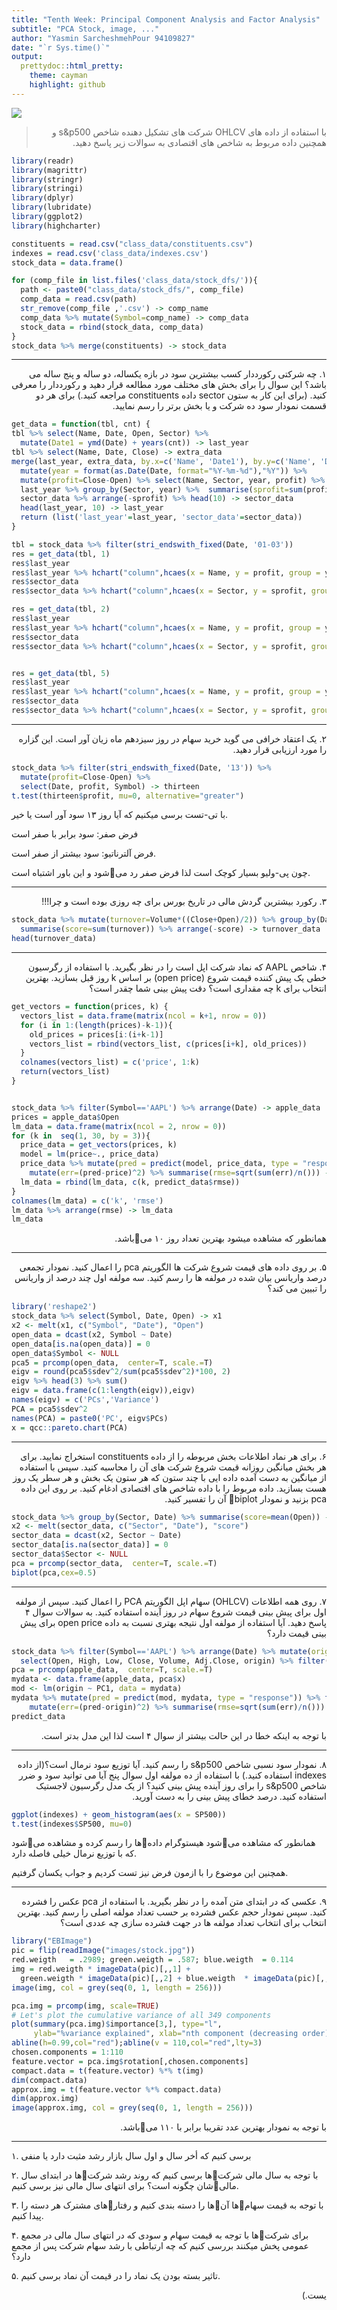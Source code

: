```yaml
---
title: "Tenth Week: Principal Component Analysis and Factor Analysis"
subtitle: "PCA Stock, image, ..."
author: "Yasmin SarcheshmehPour 94109827"
date: "`r Sys.time()`"
output:
  prettydoc::html_pretty:
    theme: cayman
    highlight: github
---
```


<div align="center">
<img  src="images/stock.jpg"  align = 'center'>
</div>

> <p dir="RTL"> 
با استفاده از داده های OHLCV شرکت های تشکیل دهنده شاخص s&p500 و همچنین داده مربوط به شاخص های اقتصادی به سوالات زیر پاسخ دهید.
</p>


```r
library(readr)
library(magrittr)
library(stringr)
library(stringi)
library(dplyr)
library(lubridate)
library(ggplot2)
library(highcharter)

constituents = read.csv("class_data/constituents.csv")
indexes = read.csv('class_data/indexes.csv')
stock_data = data.frame()

for (comp_file in list.files('class_data/stock_dfs/')){
  path <- paste0("class_data/stock_dfs/", comp_file)
  comp_data = read.csv(path)
  str_remove(comp_file ,'.csv') -> comp_name
  comp_data %>% mutate(Symbol=comp_name) -> comp_data
  stock_data = rbind(stock_data, comp_data)
}
stock_data %>% merge(constituents) -> stock_data
```

***

<p dir="RTL">
۱. چه شرکتی رکورددار کسب بیشترین سود در بازه یکساله، دو ساله و پنج ساله می باشد؟ این سوال را برای بخش های مختلف مورد مطالعه قرار دهید و رکورددار را معرفی کنید. (برای این کار به ستون sector داده constituents مراجعه کنید.) برای هر دو قسمت نمودار سود ده شرکت و یا بخش برتر را رسم نمایید.
</p>


```r


get_data = function(tbl, cnt) {
tbl %>% select(Name, Date, Open, Sector) %>% 
  mutate(Date1 = ymd(Date) + years(cnt)) -> last_year
tbl %>% select(Name, Date, Close) -> extra_data
merge(last_year, extra_data, by.x=c('Name', 'Date1'), by.y=c('Name', 'Date')) %>% 
  mutate(year = format(as.Date(Date, format="%Y-%m-%d"),"%Y")) %>% 
  mutate(profit=Close-Open) %>% select(Name, Sector, year, profit) %>% arrange(-profit)-> last_year
  last_year %>% group_by(Sector, year) %>%  summarise(sprofit=sum(profit)/n()) -> sector_data
  sector_data %>% arrange(-sprofit) %>% head(10) -> sector_data
  head(last_year, 10) -> last_year
  return (list('last_year'=last_year, 'sector_data'=sector_data))
}

tbl = stock_data %>% filter(stri_endswith_fixed(Date, '01-03'))
res = get_data(tbl, 1)
res$last_year
res$last_year %>% hchart("column",hcaes(x = Name, y = profit, group = year))
res$sector_data
res$sector_data %>% hchart("column",hcaes(x = Sector, y = sprofit, group = year))

res = get_data(tbl, 2)
res$last_year
res$last_year %>% hchart("column",hcaes(x = Name, y = profit, group = year))
res$sector_data
res$sector_data %>% hchart("column",hcaes(x = Sector, y = sprofit, group = year))


res = get_data(tbl, 5)
res$last_year
res$last_year %>% hchart("column",hcaes(x = Name, y = profit, group = year))
res$sector_data
res$sector_data %>% hchart("column",hcaes(x = Sector, y = sprofit, group = year))

```

***

<p dir="RTL">
۲. یک اعتقاد خرافی می گوید خرید سهام در روز سیزدهم ماه زیان آور است. این گزاره را مورد ارزیابی قرار دهید.
</p>

```r
stock_data %>% filter(stri_endswith_fixed(Date, '13')) %>% 
  mutate(profit=Close-Open) %>% 
  select(Date, profit, Symbol) -> thirteen
t.test(thirteen$profit, mu=0, alternative="greater")
```

<p dir="RTL">
با تی-تست برسی میکنیم که آیا روز ۱۳ سود آور است یا خیر.

فرض صفر: سود برابر با صفر است

فرض آلترناتیو: سود بیشتر از صفر است.

چون پی-ولیو بسیار کوچک است لذا فرض صفر رد میشود و این باور اشتباه است.
</p>


***

<p dir="RTL">
۳. رکورد بیشترین گردش مالی در تاریخ بورس برای چه روزی بوده است و چرا!!!
</p>

```r
stock_data %>% mutate(turnover=Volume*((Close+Open)/2)) %>% group_by(Date) %>% 
  summarise(score=sum(turnover)) %>% arrange(-score) -> turnover_data
head(turnover_data)
```

***

<p dir="RTL">
۴. شاخص AAPL که نماد شرکت اپل است را در نظر بگیرید. با استفاده از رگرسیون خطی یک پیش کننده قیمت شروع (open price) بر اساس k روز قبل بسازید. بهترین انتخاب برای k چه مقداری است؟ دقت پیش بینی شما چقدر است؟
</p>

```r
get_vectors = function(prices, k) {
  vectors_list = data.frame(matrix(ncol = k+1, nrow = 0))
  for (i in 1:(length(prices)-k-1)){
    old_prices = prices[i:(i+k-1)]
    vectors_list = rbind(vectors_list, c(prices[i+k], old_prices))
  }
  colnames(vectors_list) = c('price', 1:k)
  return(vectors_list)
}


stock_data %>% filter(Symbol=='AAPL') %>% arrange(Date) -> apple_data
prices = apple_data$Open
lm_data = data.frame(matrix(ncol = 2, nrow = 0))
for (k in  seq(1, 30, by = 3)){
  price_data = get_vectors(prices, k)
  model = lm(price~., price_data)
  price_data %>% mutate(pred = predict(model, price_data, type = "response")) %>% 
    mutate(err=(pred-price)^2) %>% summarise(rmse=sqrt(sum(err)/n())) -> predict_data
  lm_data = rbind(lm_data, c(k, predict_data$rmse))
}
colnames(lm_data) = c('k', 'rmse')
lm_data %>% arrange(rmse) -> lm_data
lm_data
```


<p dir="RTL">
همانطور که مشاهده میشود بهترین تعداد روز ۱۰ میباشد.
</p>


***

<p dir="RTL">
۵. بر روی داده های قیمت شروع شرکت ها الگوریتم pca را اعمال کنید. نمودار تجمعی درصد واریانس بیان شده در مولفه ها را رسم کنید. سه مولفه اول چند درصد از واریانس را تبیین می کند؟
</p>

```r
library('reshape2')
stock_data %>% select(Symbol, Date, Open) -> x1
x2 <- melt(x1, c("Symbol", "Date"), "Open")
open_data = dcast(x2, Symbol ~ Date)
open_data[is.na(open_data)] = 0
open_data$Symbol <- NULL
pca5 = prcomp(open_data,  center=T, scale.=T)
eigv = round(pca5$sdev^2/sum(pca5$sdev^2)*100, 2)
eigv %>% head(3) %>% sum()
eigv = data.frame(c(1:length(eigv)),eigv)
names(eigv) = c('PCs','Variance')
PCA = pca5$sdev^2
names(PCA) = paste0('PC', eigv$PCs)
x = qcc::pareto.chart(PCA)
```

***

<p dir="RTL">
۶. برای هر نماد اطلاعات بخش مربوطه را از داده constituents استخراج نمایید. برای هر بخش میانگین روزانه قیمت شروع شرکت های آن را محاسبه کنید. سپس با استفاده از میانگین به دست آمده  داده ایی با چند ستون که هر ستون یک بخش و هر سطر یک روز هست بسازید. داده مربوط را با داده شاخص های اقتصادی ادغام کنید. بر روی این داده pca بزنید و نمودار biplot آن را تفسیر کنید.
</p>


```r
stock_data %>% group_by(Sector, Date) %>% summarise(score=mean(Open)) -> sector_data
x2 <- melt(sector_data, c("Sector", "Date"), "score")
sector_data = dcast(x2, Sector ~ Date)
sector_data[is.na(sector_data)] = 0
sector_data$Sector <- NULL
pca = prcomp(sector_data,  center=T, scale.=T)
biplot(pca,cex=0.5)
```


***

<p dir="RTL">
۷. روی همه اطلاعات (OHLCV) سهام اپل الگوریتم PCA را اعمال کنید. سپس از مولفه اول برای پیش بینی قیمت شروع سهام در روز آینده استفاده کنید. به سوالات سوال ۴ پاسخ دهید. آیا استفاده از مولفه اول نتیجه بهتری نسبت به داده open price برای پیش بینی قیمت دارد؟
</p>


```r
stock_data %>% filter(Symbol=='AAPL') %>% arrange(Date) %>% mutate(origin=lead(Open)) %>% 
  select(Open, High, Low, Close, Volume, Adj.Close, origin) %>% filter(!is.na(origin)) -> apple_data
pca = prcomp(apple_data,  center=T, scale.=T)
mydata <- data.frame(apple_data, pca$x)
mod <- lm(origin ~ PC1, data = mydata)
mydata %>% mutate(pred = predict(mod, mydata, type = "response")) %>% filter(!is.na(pred)) %>% 
    mutate(err=(pred-origin)^2) %>% summarise(rmse=sqrt(sum(err)/n())) -> predict_data
predict_data
```

<p dir="RTL">
با توجه به اینکه خطا در این حالت بیشتر از سوال ۴ است لذا این مدل بدتر است.
</p>


***

<p dir="RTL">
۸. نمودار سود نسبی شاخص s&p500 را رسم کنید. آیا توزیع سود نرمال است؟(از داده indexes استفاده کنید.)
با استفاده از ده مولفه اول سوال پنج آیا می توانید سود و ضرر شاخص s&p500 را برای روز آينده پیش بینی کنید؟ از یک مدل رگرسیون لاجستیک استفاده کنید. درصد خطای پیش بینی را به دست آورید.
</p>


```r
ggplot(indexes) + geom_histogram(aes(x = SP500))
t.test(indexes$SP500, mu=0)
```

<p dir="RTL">
همانطور که مشاهده میشود هیستوگرام دادهها را رسم کرده و مشاهده میشود که با توزیع نرمال خیلی فاصله دارد.

همچنین این موضوع را با ازمون فرض نیز تست کردیم و جواب یکسان گرفتیم.
</p>

***

<p dir="RTL"> 
۹. عکسی که در ابتدای متن آمده را در نظر بگیرید. با استفاده از pca عکس را فشرده کنید. سپس نمودار حجم عکس فشرده بر حسب تعداد مولفه اصلی را  رسم کنید. بهترین انتخاب برای انتخاب تعداد مولفه ها در جهت فشرده سازی چه عددی است؟
</p>


```r
library("EBImage")
pic = flip(readImage("images/stock.jpg"))
red.weigth   = .2989; green.weigth = .587; blue.weigth  = 0.114
img = red.weigth * imageData(pic)[,,1] +
  green.weigth * imageData(pic)[,,2] + blue.weigth  * imageData(pic)[,,3]
image(img, col = grey(seq(0, 1, length = 256)))

pca.img = prcomp(img, scale=TRUE)
# Let's plot the cumulative variance of all 349 components
plot(summary(pca.img)$importance[3,], type="l",
     ylab="%variance explained", xlab="nth component (decreasing order)")
abline(h=0.99,col="red");abline(v = 110,col="red",lty=3)
chosen.components = 1:110
feature.vector = pca.img$rotation[,chosen.components]
compact.data = t(feature.vector) %*% t(img)
dim(compact.data)
approx.img = t(feature.vector %*% compact.data) 
dim(approx.img)
image(approx.img, col = grey(seq(0, 1, length = 256)))
```


<p dir="RTL"> 
با توجه به نمودار بهترین عدد تقریبا برابر با ۱۱۰ میباشد.
</p>


***

<p dir="RTL"> 
۱. برسی کنیم که أخر سال و اول سال بازار رشد مثبت دارد یا منفی

۲. با توجه به سال مالی شرکتها برسی کنیم که روند رشد شرکتها در ابتدای سال مالیشان چگونه است؟ برای انتهای سال مالی نیز برسی کنیم.

۳. با توجه به قیمت سهامها آنها را دسته بندی کنیم و رفتارهای مشترک هر دسته را پیدا کنیم.

۴. برای شرکتها با توجه به قیمت سهام و سودی که در انتهای سال مالی در مجمع عمومی پخش میکنند بررسی کنیم که چه ارتباطی با رشد سهام شرکت پس از مجمع دارد؟

۵. تاثیر بسته بودن یک نماد را در قیمت آن نماد برسی کنیم.

</p>



<p dir="RTL"> 
یست.)
</p>


